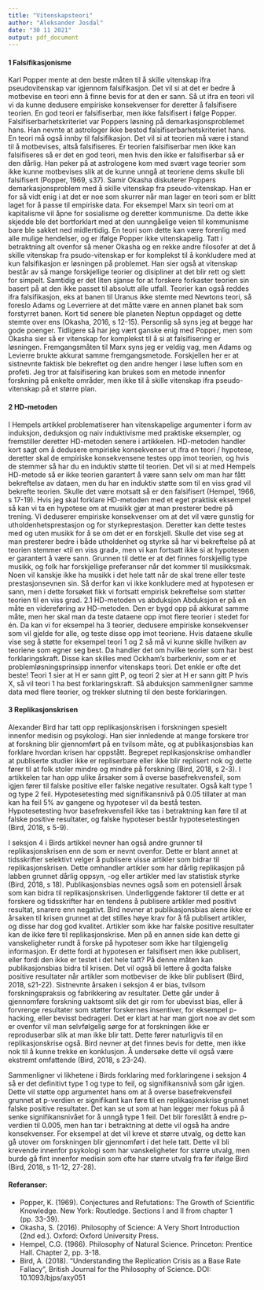 ---
title: "Vitenskapsteori"
author: "Aleksander Josdal"
date: "30 11 2021"
output: pdf_document
---




#### 1 Falsifikasjonisme

Karl Popper mente at den beste måten til å skille vitenskap ifra pseudovitenskap var igjennom falsifikasjon. Det vil si at det er bedre å motbevise en teori enn å finne bevis for at den er sann. Så ut ifra en teori vil vi da kunne dedusere empiriske konsekvenser for deretter å falsifisere teorien. En god teori er falsifiserbar, men ikke falsifisert i følge Popper. Falsifiserbarhetskriteriet var Poppers løsning på demarkasjonsproblemet hans.
Han nevnte at astrologer ikke bestod falsifiserbarhetskriteriet hans. En teori må også innby til falsifikasjon. Det vil si at teorien må være i stand til å motbevises, altså falsifiseres. Er teorien falsifiserbar men ikke kan falsifiseres så er det en god teori, men hvis den ikke er falsifiserbar så er den dårlig. Han peker på at astrologene kom med svært vage teorier som ikke kunne motbevises slik at de kunne unngå at teoriene dems skulle bli falsifisert
(Popper, 1969, s37).
Samir Okasha diskuterer Poppers demarkasjonsproblem med å skille vitenskap fra pseudo-vitenskap. Han er for så vidt enig i at det er noe som skurrer når man lager en teori som er blitt laget for å passe til empiriske data. For eksempel Marx sin teori om at kapitalisme vil åpne for sosialisme og deretter kommunisme. Da dette ikke skjedde ble det bortforklart med at den uunngåelige veien til kommunisme bare ble sakket ned midlertidig. En teori som dette kan være forenlig med alle mulige hendelser, og er ifølge Popper ikke vitenskapelig. 
Tatt i betraktning alt ovenfor så mener Okasha og en rekke andre filosofer at det å skille vitenskap fra psudo-vitenskap er for komplekst til å konkludere med at kun falsifikasjon er løsningen på problemet. Han sier også at vitenskap består av så mange forskjellige teorier og disipliner at det blir rett og slett for simpelt. Samtidig er det liten sjanse for at forskere forkaster teorien sin basert på at den ikke passet til absolutt alle utfall. Teorier kan også reddes ifra falsifikasjon, eks at banen til Uranus ikke stemte med Newtons teori, så foreslo Adams og Leverriere at det måtte være en annen planet bak som forstyrret banen. Kort tid senere ble planeten Neptun oppdaget og dette stemte over ens (Okasha, 2016, s 12-15).
Personlig så syns jeg at begge har gode poenger. Tidligere så har jeg vært ganske enig med Popper, men som Okasha sier så er vitenskap for komplekst til å si at falsifisering er løsningen. Fremgangsmåten til Marx syns jeg er veldig vag, men Adams og Levierre brukte akkurat samme fremgangsmetode. Forskjellen her er at sistnevnte faktisk ble bekreftet og den andre henger i løse luften som en profeti. Jeg tror at falsifisering kan brukes som en metode innenfor forskning på enkelte områder, men ikke til å skille vitenskap ifra pseudo-vitenskap på et større plan. 

#### 2 HD-metoden

I Hempels artikkel problematiserer han vitenskapelige argumenter i form av induksjon, deduksjon og naiv induktivisme med praktiske eksempler, og fremstiller deretter HD-metoden senere i artikkelen. HD-metoden handler kort sagt om å dedusere empiriske konsekvenser ut ifra en teori / hypotese, deretter skal de empiriske konsekvensene testes opp imot teorien, og hvis de stemmer så har du en induktiv støtte til teorien. Det vil si at med Hempels HD-metode så er ikke teorien garantert å være sann selv om man har fått bekreftelse av dataen, men du har en induktiv støtte som til en viss grad vil bekrefte teorien. Skulle det være motsatt så er den falsifisert (Hempel, 1966, s 17-19).
Hvis jeg skal forklare HD-metoden med et eget praktisk eksempel så kan vi ta en hypotese om at musikk gjør at man presterer bedre på trening. Vi deduserer empiriske konsekvenser om at det vil være gunstig for utholdenhetsprestasjon og for styrkeprestasjon. Deretter kan dette testes med og uten musikk for å se om det er en forskjell. Skulle det vise seg at man presterer bedre i både utholdenhet og styrke så har vi bekreftelse på at teorien stemmer «til en viss grad», men vi kan fortsatt ikke si at hypotesen er garantert å være sann. Grunnen til dette er at det finnes forskjellig type musikk, og folk har forskjellige preferanser når det kommer til musikksmak. Noen vil kanskje ikke ha musikk i det hele tatt når de skal trene eller teste prestasjonsevnen sin. Så derfor kan vi ikke konkludere med at hypotesen er sann, men i dette forsøket fikk vi fortsatt empirisk bekreftelse som støtter teorien til en viss grad.
2.1 HD-metoden vs abduksjon
Abduksjon er på en måte en videreføring av HD-metoden. Den er bygd opp på akkurat samme måte, men her skal man da teste dataene opp imot flere teorier i stedet for én. Da kan vi for eksempel ha 3 teorier, dedusere empiriske konsekvenser som vil gjelde for alle, og teste disse opp imot teoriene. Hvis dataene skulle vise seg å støtte for eksempel teori 1 og 2 så må vi kunne skille hvilken av teoriene som egner seg best. Da handler det om hvilke teorier som har best forklaringskraft. Disse kan skilles med Ockham’s barberkniv, som er et problemløsningsprinsipp innenfor vitenskaps teori. Det enkle er ofte det beste! Teori 1 sier at H er sann gitt P, og teori 2 sier at H er sann gitt P hvis X, så vil teori 1 ha best forklaringskraft. Så abduksjon sammenligner samme data med flere teorier, og trekker slutning til den beste forklaringen. 

#### 3 Replikasjonskrisen

Alexander Bird har tatt opp replikasjonskrisen i forskningen spesielt innenfor medisin og psykologi. Han sier innledende at mange forskere tror at forskning blir gjennomført på en tvilsom måte, og at publikasjonsbias kan forklare hvordan krisen har oppstått. Begrepet replikasjonskrise omhandler at publiserte studier ikke er repliserbare eller ikke blir replisert nok og dette fører til at folk stoler mindre og mindre på forskning (Bird, 2018, s 2-3).
 I artikkelen tar han opp ulike årsaker som å overse basefrekvensfeil, som igjen fører til falske positive eller falske negative resultater. Også kalt type 1 og type 2 feil. Hypotesetesting med signifikansnivå på 0.05 tillater at man kan ha feil 5% av gangene og hypoteser vil da bestå testen. Hypotesetesting hvor basefrekvensfeil ikke tas i betraktning kan føre til at falske positive resultater, og falske hypoteser består hypotesetestingen (Bird, 2018, s 5-9).
 
I seksjon 4 i Birds artikkel nevner han også andre grunner til replikasjonskrisen enn de som er nevnt ovenfor. Dette er blant annet at tidsskrifter selektivt velger å publisere visse artikler som bidrar til replikasjonskrisen. Dette omhandler artikler som har dårlig replikasjon på labben grunnet dårlig oppsyn, -og eller artikler med lav statistisk styrke (Bird, 2018, s 18).
Publikasjonsbias nevnes også som en potensiell årsak som kan bidra til replikasjonskrisen. Underliggende faktorer til dette er at forskere og tidsskrifter har en tendens å publisere artikler med positivt resultat, snarere enn negativt. Bird nevner at publikasjonsbias alene ikke er årsaken til krisen grunnet at det stilles høye krav for å få publisert artikler, og disse har dog god kvalitet. Artikler som ikke har falske positive resultater kan de ikke føre til replikasjonskrise. Men på en annen side kan dette gi vanskeligheter rundt å forske på hypoteser som ikke har tilgjengelig informasjon. Er dette fordi at hypotesen er falsifisert men ikke publisert, eller fordi den ikke er testet i det hele tatt? På denne måten kan publikasjonsbias bidra til krisen. Det vil også bli lettere å godta falske positive resultater når artikler som motbeviser de ikke blir publisert (Bird, 2018, s21-22).
Sistnevnte årsaken i seksjon 4 er bias, tvilsom forskningspraksis og fabrikkering av resultater. Dette går under å gjennomføre forskning uaktsomt slik det gir rom for ubevisst bias, eller å forvrenge resultater som støtter forskernes insentiver, for eksempel p-hacking, eller bevisst bedrageri. Det er klart at har man gjort noe av det som er ovenfor vil man selvfølgelig sørge for at forskningen ikke er reproduserbar slik at man ikke blir tatt. Dette fører naturligvis til en replikasjonskrise også. Bird nevner at det finnes bevis for dette, men ikke nok til å kunne trekke en konklusjon. Å undersøke dette vil også være ekstremt omfattende 
(Bird, 2018, s 23-24).

Sammenligner vi likhetene i Birds forklaring med forklaringene i seksjon 4 så er det definitivt type 1 og type to feil, og signifikansnivå som går igjen. Dette vil støtte opp argumentet hans om at å overse basefrekvensfeil grunnet at p-verdien er signifikant kan føre til en replikasjonskrise grunnet falske positive resultater. Det kan se ut som at han legger mer fokus på å senke signifikansnivået for å unngå type 1 feil. Det blir foreslått å endre p-verdien til 0.005, men han tar i betraktning at dette vil også ha andre konsekvenser. For eksempel at det vil kreve et større utvalg, og dette kan gå utover om forskningen blir gjennomført i det hele tatt. Dette vil bli krevende innenfor psykologi som har vanskeligheter for større utvalg, men burde gå fint innenfor medisin som ofte har større utvalg fra før ifølge Bird 
(Bird, 2018, s 11-12, 27-28).  
 
#### Referanser:
- Popper, K. (1969). Conjectures and Refutations: The Growth of Scientific Knowledge. New York: Routledge. Sections I and II from chapter 1 (pp. 33-39).
- Okasha, S. (2016). Philosophy of Science: A Very Short Introduction (2nd ed.). Oxford: Oxford University Press.
- Hempel, C.G. (1966). Philosophy of Natural Science. Princeton: Prentice Hall. Chapter 2, pp. 3-18.
- Bird, A. (2018). "Understanding the Replication Crisis as a Base Rate Fallacy", British Journal for the Philosophy of Science. DOI: 10.1093/bjps/axy051 
